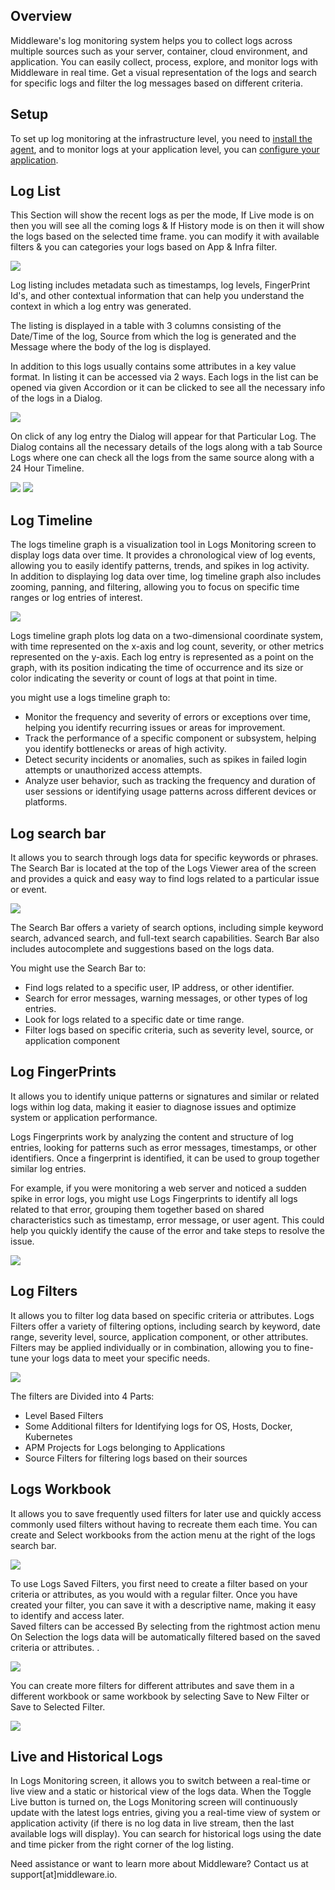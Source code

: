 Overview
--------
Middleware's log monitoring system helps you to collect logs across multiple sources such as your server, container, cloud environment, and application. You can easily collect, process, explore, and monitor logs with Middleware in real time.
Get a visual representation of the logs and search for specific logs and filter the log messages based on different criteria.

Setup
-----
To set up log monitoring at the infrastructure level, you need to [install the agent](https://docs.middleware.io/quickstart), and to monitor logs at your application level, you can [configure your application](https://docs.middleware.io/quickstart).

Log List
--------
This Section will show the recent logs as per the mode, If Live mode is on then you will see all the coming logs & If History mode is on then it will show the logs based on the selected time frame. you can modify it with available filters & you can categories your logs based on App & Infra filter.

<img src="/images/log-monitoring/l1.png" />

Log listing includes metadata such as timestamps, log levels, FingerPrint Id's, and other contextual information that can help you understand the context in which a log entry was generated. 

The listing is displayed in a table with 3 columns consisting of the Date/Time of the log, Source from which the log is generated and the Message where the body of the log is displayed.

In addition to this logs usually contains some attributes in a key value format. In listing it can be accessed via 2 ways. Each logs in the list can be opened via given Accordion or it can be clicked to see all the necessary info of the logs in a Dialog.

<img src="/images/log-monitoring/l2.png" />

On click of any log entry the Dialog will appear for that Particular Log. The Dialog contains all the necessary details of the logs along with a tab Source Logs where one can check all the logs from the same source along with a 24 Hour Timeline.

<img src="/images/log-monitoring/l3.png" />

<img src="/images/log-monitoring/l4.png" />

Log Timeline
------------
The logs timeline graph is a visualization tool in Logs Monitoring screen to display logs data over time. It provides a chronological view of log events, allowing you to easily identify patterns, trends, and spikes in log activity.\
In addition to displaying log data over time, log timeline graph also includes zooming, panning, and filtering, allowing you to focus on specific time ranges or log entries of interest.

<img src="/images/log-monitoring/l5.png" />

Logs timeline graph plots log data on a two-dimensional coordinate system, with time represented on the x-axis and log count, severity, or other metrics represented on the y-axis. Each log entry is represented as a point on the graph, with its position indicating the time of occurrence and its size or color indicating the severity or count of logs at that point in time.

you might use a logs timeline graph to:

-   Monitor the frequency and severity of errors or exceptions over time, helping you identify recurring issues or areas for improvement.
-   Track the performance of a specific component or subsystem, helping you identify bottlenecks or areas of high activity.
-   Detect security incidents or anomalies, such as spikes in failed login attempts or unauthorized access attempts.
-   Analyze user behavior, such as tracking the frequency and duration of user sessions or identifying usage patterns across different devices or platforms.

Log search bar
--------------
It allows you to search through logs data for specific keywords or phrases. The Search Bar is located at the top of the Logs Viewer area of the screen and provides a quick and easy way to find logs related to a particular issue or event.

<img src="/images/log-monitoring/l6.png" />

The Search Bar offers a variety of search options, including simple keyword search, advanced search, and full-text search capabilities. Search Bar also includes autocomplete and suggestions based on the logs data.

You might use the Search Bar to:

-   Find logs related to a specific user, IP address, or other identifier.
-   Search for error messages, warning messages, or other types of log entries.
-   Look for logs related to a specific date or time range.
-   Filter logs based on specific criteria, such as severity level, source, or application component

Log FingerPrints
----------------
It allows you to identify unique patterns or signatures and similar or related logs within log data, making it easier to diagnose issues and optimize system or application performance.

Logs Fingerprints work by analyzing the content and structure of log entries, looking for patterns such as error messages, timestamps, or other identifiers. Once a fingerprint is identified, it can be used to group together similar log entries.

For example, if you were monitoring a web server and noticed a sudden spike in error logs, you might use Logs Fingerprints to identify all logs related to that error, grouping them together based on shared characteristics such as timestamp, error message, or user agent. This could help you quickly identify the cause of the error and take steps to resolve the issue.

<img src="/images/log-monitoring/l7.png" />

Log Filters
-------------
It allows you to filter log data based on specific criteria or attributes. Logs Filters offer a variety of filtering options, including search by keyword, date range, severity level, source, application component, or other attributes. Filters may be applied individually or in combination, allowing you to fine-tune your logs data to meet your specific needs.

<img src="/images/log-monitoring/l8.png" />


The filters are Divided into 4 Parts:

-   Level Based Filters
-   Some Additional filters for Identifying logs for OS, Hosts, Docker, Kubernetes
-   APM Projects for Logs belonging to Applications
-   Source Filters for filtering logs based on their sources

Logs Workbook
---------------
It allows you to save frequently used filters for later use and quickly access commonly used filters without having to recreate them each time. You can create and Select workbooks from the action menu at the right of the logs search bar.

<img src="/images/log-monitoring/l15.png" />

To use Logs Saved Filters, you first need to create a filter based on your criteria or attributes, as you would with a regular filter. Once you have created your filter, you can save it with a descriptive name, making it easy to identify and access later.\
Saved filters can be accessed By selecting from the rightmost action menu  On Selection the logs data will be automatically filtered based on the saved criteria or attributes. .

<img src="/images/log-monitoring/l17.png" />

You can create more filters for different attributes and save them in a different workbook or same workbook  by selecting Save to New Filter or Save to Selected Filter.

<img src="/images/log-monitoring/l16.png" />

Live and Historical Logs
--------------------------
In Logs Monitoring screen, it allows you to switch between a real-time or live view and a static or historical view of the logs data.
When the Toggle Live button is turned on, the Logs Monitoring screen will continuously update with the latest logs entries, giving you a real-time view of system or application activity (if there is no log data in live stream, then the last available logs will display). You can search for historical logs using the date and time picker from the right corner of the log listing.

<Note> Need assistance or want to learn more about Middleware? Contact us at support[at]middleware.io. </Note>